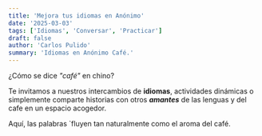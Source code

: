 ```yaml
---
title: 'Mejora tus idiomas en Anónimo'
date: '2025-03-03'
tags: ['Idiomas', 'Conversar', 'Practicar']
draft: false
author: 'Carlos Pulido'
summary: 'Idiomas en Anónimo Café.'
---
```


¿Cómo se dice _"café"_ en chino?

Te invitamos a nuestros intercambios de **idiomas**, actividades dinámicas o simplemente comparte historias con otros **_amantes_** de las lenguas y del cafe en un espacio acogedor.

Aquí, las palabras `fluyen tan naturalmente como el aroma del café.

